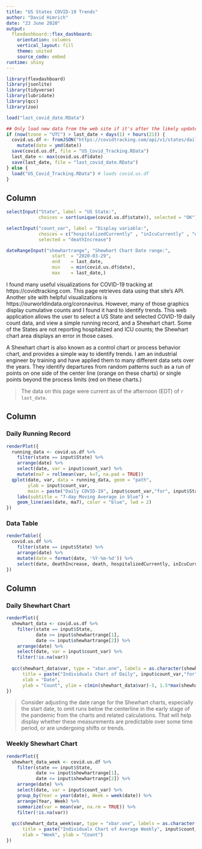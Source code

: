 ```yaml
---
title: "US States COVID-19 Trends"
author: "David Himrich"
date: "23 June 2020"
output: 
  flexdashboard::flex_dashboard:
    orientation: columns
    vertical_layout: fill
    theme: united
    source_code: embed
runtime: shiny   
---
```


```r

library(flexdashboard)
library(jsonlite)
library(tidyverse)
library(lubridate)
library(qcc)
library(zoo)

load("last_covid_date.RData")

## Only load new data from the web site if it's after the likely update time
if (now(tzone = "UTC") > last_date + days(1) + hours(21)) {
  covid.us.df <- fromJSON("https://covidtracking.com/api/v1/states/daily.json") %>%
    mutate(date = ymd(date))
  save(covid.us.df, file = "US_Covid_Tracking.RData")
  last_date <- max(covid.us.df$date)
  save(last_date, file = "last_covid_date.RData")
} else {
  load("US_Covid_Tracking.RData") # loads covid.us.df
}

```

Column {.sidebar}
-----------------------------------------------------------------------

```r
selectInput("State", label = "US State:",
            choices = sort(unique(covid.us.df$state)), selected = "OK")

selectInput("count_var", label = "Display variable:",
            choices = c("hospitalizedCurrently" , "inIcuCurrently" , "deathIncrease"), 
            selected = "deathIncrease")

dateRangeInput("shewhartrange", "Shewhart Chart Date range:",
                 start  = "2020-03-29",
                 end    = last_date,
                 min    = min(covid.us.df$date),
                 max    = last_date,)
```

I found many useful visualizations for COVID-19 tracking at https://covidtracking.com. This page retrieves data using that site's API. Another site with helpful visualizations is  https://ourworldindata.org/coronavirus. However, many of those graphics display cumulative counts and I found it hard to identify trends. This web application allows the user to select a US State and selected COVID-19 daily count data, and view a simple running record, and a Shewhart chart. Some of the States are not reporting hospitalized and ICU counts; the Shewhart chart area displays an error in those cases.

A Shewhart chart is also known as a control chart or process behavior chart, and provides a simple way to identify trends. I am an industrial engineer by training and have applied them to many different data sets over the years. They identify departures from random patterns such as a run of points on one side of the center line (orange on these charts) or single points beyond the process limits (red on these charts.)

> The data on this page were current as of the afternoon (EDT) of `r last_date`.

Column {.tabset}
-----------------------------------------------------------------------

### Daily Running Record

```r

renderPlot({
  running_data <- covid.us.df %>%
    filter(state == input$State) %>%
    arrange(date) %>% 
    select(date, var = input$count_var) %>% 
    mutate(ma7 = rollmean(var, k=7, na.pad = TRUE))
  qplot(date, var, data = running_data, geom = "path",
        ylab = input$count_var,
        main = paste("Daily COVID-19", input$count_var,"for", input$State)) +
    labs(subtitle = "7-day Moving Average in blue") +
    geom_line(aes(date, ma7), color = "blue", lwd = 2)
})
```

### Data Table

```r

renderTable({
  covid.us.df %>%
    filter(state == input$State) %>%
    arrange(date) %>% 
    mutate(date = format(date, '%Y-%m-%d')) %>% 
    select(date, deathIncrease, death, hospitalizedCurrently, inIcuCurrently)
})
```


Column {.tabset}
-----------------------------------------------------------------------

### Daily Shewhart Chart

```r

renderPlot({
  shewhart_data <- covid.us.df %>%
    filter(state == input$State, 
           date >= input$shewhartrange[1],
           date <= input$shewhartrange[2]) %>%
    arrange(date) %>% 
    select(date, var = input$count_var) %>% 
    filter(!is.na(var))
  
  qcc(shewhart_data$var, type = "xbar.one", labels = as.character(shewhart_data$date),
      title = paste("Individuals Chart of Daily", input$count_var,"for", input$State),
      xlab = "Date",
      ylab = "Count", ylim = c(min(shewhart_data$var)-5, 1.5*max(shewhart_data$var)))
})

```

> Consider adjusting the date range for the Shewhart charts, especially the start date, to omit runs below the centerline in the early stage of the pandemic from the charts and related calculations. That will help display whether these measurements are predictable over some time period, or are undergoing shifts or trends.

### Weekly Shewhart Chart

```r

renderPlot({
  shewhart_data_week <- covid.us.df %>%
    filter(state == input$State, 
           date >= input$shewhartrange[1],
           date <= input$shewhartrange[2]) %>%
    arrange(date) %>% 
    select(date, var = input$count_var) %>% 
    group_by(Year = year(date), Week = week(date)) %>% 
    arrange(Year, Week) %>% 
    summarize(var = mean(var, na.rm = TRUE)) %>% 
    filter(!is.na(var))
  
  qcc(shewhart_data_week$var, type = "xbar.one", labels = as.character(shewhart_data_week$Week),
      title = paste("Individuals Chart of Average Weekly", input$count_var,"for", input$State),
      xlab = "Week", ylab = "Count")
})

```
